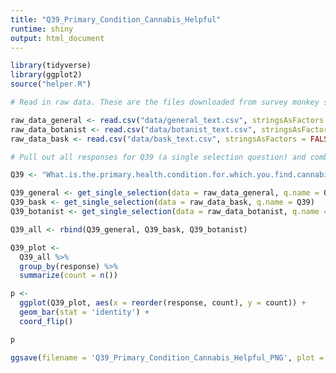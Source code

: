 ```yaml
---
title: "Q39_Primary_Condition_Cannabis_Helpful"
runtime: shiny
output: html_document
---
```



```r
library(tidyverse)
library(ggplot2)
source("helper.R")
```


```r
# Read in raw data. These are the files downloaded from survey monkey saved as a .csv

raw_data_general <- read.csv("data/general_text.csv", stringsAsFactors = FALSE)
raw_data_botanist <- read.csv("data/botanist_text.csv", stringsAsFactors = FALSE)
raw_data_bask <- read.csv("data/bask_text.csv", stringsAsFactors = FALSE)

```


```r
# Pull out all responses for Q39 (a single selection question) and combine

Q39 <- "What.is.the.primary.health.condition.for.which.you.find.cannabis.to.be.helpful...Please.select.one."

Q39_general <- get_single_selection(data = raw_data_general, q.name = Q39)
Q39_bask <- get_single_selection(data = raw_data_bask, q.name = Q39)
Q39_botanist <- get_single_selection(data = raw_data_botanist, q.name = Q39)

Q39_all <- rbind(Q39_general, Q39_bask, Q39_botanist)

```

```r

Q39_plot <- 
  Q39_all %>%
  group_by(response) %>%
  summarize(count = n())

p <- 
  ggplot(Q39_plot, aes(x = reorder(response, count), y = count)) +
  geom_bar(stat = 'identity') + 
  coord_flip()

p

```


```r

ggsave(filename = 'Q39_Primary_Condition_Cannabis_Helpful_PNG', plot = p, device = 'png')

```




